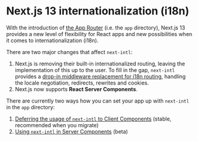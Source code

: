 
# Next.js 13 internationalization (i18n)

With the introduction of [the App Router](https://beta.nextjs.org/docs/routing/fundamentals) (i.e. the `app` directory), Next.js 13 provides a new level of flexibility for React apps and new possibilities when it comes to internationalization (i18n).

There are two major changes that affect `next-intl`:

1. Next.js is removing their built-in internationalized routing, leaving the implementation of this up to the user. To fill in the gap, `next-intl` provides a [drop-in middleware replacement for i18n routing](/docs/next-13/middleware), handling the locale negotiation, redirects, rewrites and cookies.
2. Next.js now supports **React Server Components**.

There are currently two ways how you can set your app up with `next-intl` in the `app` directory:

1. [Deferring the usage of `next-intl` to Client Components](/docs/next-13/client-components) (stable, recommended when you migrate)
2. [Using `next-intl` in Server Components](/docs/next-13/server-components) (beta)
